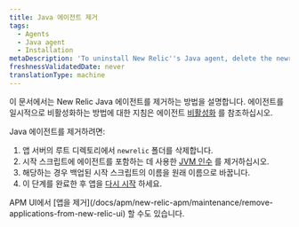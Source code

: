 ```yaml
---
title: Java 에이전트 제거
tags:
  - Agents
  - Java agent
  - Installation
metaDescription: 'To uninstall New Relic''s Java agent, delete the newrelic folder from root and the Java options variable from your startup script, then restart your app.'
freshnessValidatedDate: never
translationType: machine
---
```


이 문서에서는 New Relic Java 에이전트를 제거하는 방법을 설명합니다. 에이전트를 일시적으로 비활성화하는 방법에 대한 지침은 에이전트 [비활성화](/docs/agents/manage-apm-agents/installation/disable-apm-agent#java) 를 참조하십시오.

Java 에이전트를 제거하려면:

1. 앱 서버의 루트 디렉토리에서 `newrelic` 폴더를 삭제합니다.
2. 시작 스크립트에 에이전트를 포함하는 데 사용한 [JVM 인수](/docs/agents/java-agent/installation/include-java-agent-jvm-argument) 를 제거하십시오.
3. 해당하는 경우 백업된 시작 스크립트의 이름을 원래 이름으로 바꿉니다.
4. 이 단계를 완료한 후 앱을 [다시 시작](/docs/agents/manage-apm-agents/installation/uninstall-agent#restart) 하세요.

<Callout variant="tip">
  APM UI에서 [앱을 제거](/docs/apm/new-relic-apm/maintenance/remove-applications-from-new-relic-ui) 할 수도 있습니다.
</Callout>